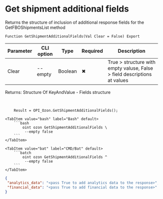 ﻿---
sidebar_position: 7
---


# Get shipment additional fields
 Returns the structure of inclusion of additional response fields for the GetFBOShipmentsList method



`Function GetShipmentAdditionalFields(Val Clear = False) Export`

  | Parameter | CLI option | Type | Required | Description |
  |-|-|-|-|-|
  | Clear | --empty | Boolean | &#x2716; | True > structure with empty valuse, False > field descriptions at values |

  
  Returns:  Structure Of KeyAndValue - Fields structure

<br/>




```bsl title="1C:Enterprise/OneScript code example"
    Result = OPI_Ozon.GetShipmentAdditionalFields();
```
 

 <Tabs>
  
    <TabItem value="bash" label="Bash" default>
        ```bash
            oint ozon GetShipmentAdditionalFields \
             --empty false
        ```
    </TabItem>
  
    <TabItem value="bat" label="CMD/Bat" default>
        ```batch
            oint ozon GetShipmentAdditionalFields ^
             --empty false
        ```
    </TabItem>
</Tabs>


```json title="Result"
{
 "analytics_data": "<pass True to add analytics data to the response>",
 "financial_data": "<pass True to add financial data to the response>"
}
```

